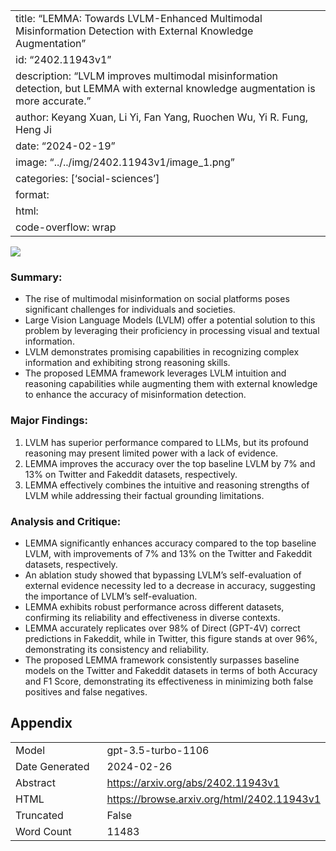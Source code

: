 
---
title: "LEMMA: Towards LVLM-Enhanced Multimodal Misinformation Detection with External Knowledge Augmentation"
id: "2402.11943v1"
description: "LVLM improves multimodal misinformation detection, but LEMMA with external knowledge augmentation is more accurate."
author: Keyang Xuan, Li Yi, Fan Yang, Ruochen Wu, Yi R. Fung, Heng Ji
date: "2024-02-19"
image: "../../img/2402.11943v1/image_1.png"
categories: ['social-sciences']
format:
  html:
    code-overflow: wrap
---

![](../../img/2402.11943v1/image_1.png)

### **Summary:**
- The rise of multimodal misinformation on social platforms poses significant challenges for individuals and societies.
- Large Vision Language Models (LVLM) offer a potential solution to this problem by leveraging their proficiency in processing visual and textual information.
- LVLM demonstrates promising capabilities in recognizing complex information and exhibiting strong reasoning skills.
- The proposed LEMMA framework leverages LVLM intuition and reasoning capabilities while augmenting them with external knowledge to enhance the accuracy of misinformation detection.

### **Major Findings:**
1. LVLM has superior performance compared to LLMs, but its profound reasoning may present limited power with a lack of evidence.
2. LEMMA improves the accuracy over the top baseline LVLM by 7% and 13% on Twitter and Fakeddit datasets, respectively.
3. LEMMA effectively combines the intuitive and reasoning strengths of LVLM while addressing their factual grounding limitations.

### **Analysis and Critique:**
- LEMMA significantly enhances accuracy compared to the top baseline LVLM, with improvements of 7% and 13% on the Twitter and Fakeddit datasets, respectively.
- An ablation study showed that bypassing LVLM’s self-evaluation of external evidence necessity led to a decrease in accuracy, suggesting the importance of LVLM's self-evaluation.
- LEMMA exhibits robust performance across different datasets, confirming its reliability and effectiveness in diverse contexts.
- LEMMA accurately replicates over 98% of Direct (GPT-4V) correct predictions in Fakeddit, while in Twitter, this figure stands at over 96%, demonstrating its consistency and reliability.
- The proposed LEMMA framework consistently surpasses baseline models on the Twitter and Fakeddit datasets in terms of both Accuracy and F1 Score, demonstrating its effectiveness in minimizing both false positives and false negatives.

## Appendix

|          |          |
|----------|----------|
| Model     | gpt-3.5-turbo-1106       |
| Date Generated     | 2024-02-26       |
| Abstract | [https://arxiv.org/abs/2402.11943v1](https://arxiv.org/abs/2402.11943v1)        |
| HTML     | [https://browse.arxiv.org/html/2402.11943v1](https://browse.arxiv.org/html/2402.11943v1)       |
| Truncated       | False       |
| Word Count       | 11483       |